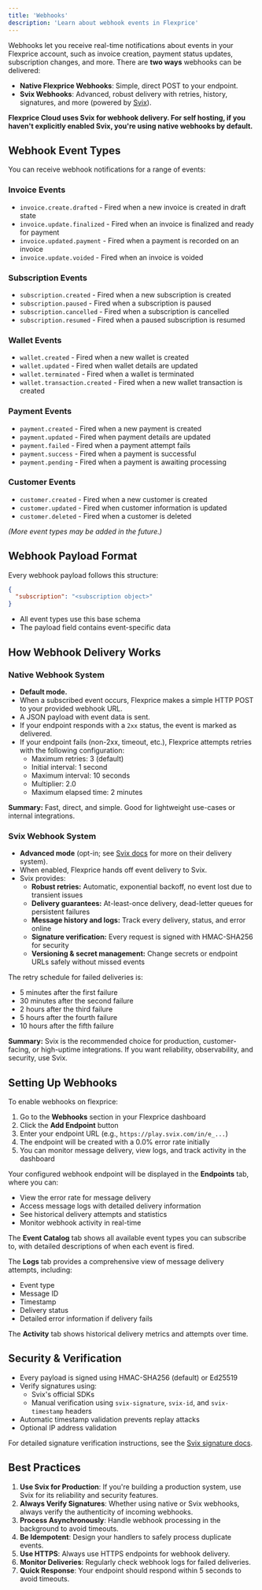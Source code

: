 ```yaml
---
title: 'Webhooks'
description: 'Learn about webhook events in Flexprice'
---
```


Webhooks let you receive real-time notifications about events in your Flexprice account, such as invoice creation, payment status updates, subscription changes, and more.
There are **two ways** webhooks can be delivered:

* **Native Flexprice Webhooks**: Simple, direct POST to your endpoint.
* **Svix Webhooks**: Advanced, robust delivery with retries, history, signatures, and more (powered by [Svix](https://docs.svix.com/)).

**Flexprice Cloud uses Svix for webhook delivery. For self hosting, if you haven't explicitly enabled Svix, you're using native webhooks by default.**

## Webhook Event Types

You can receive webhook notifications for a range of events:

### Invoice Events

* `invoice.create.drafted` - Fired when a new invoice is created in draft state
* `invoice.update.finalized` - Fired when an invoice is finalized and ready for payment
* `invoice.updated.payment` - Fired when a payment is recorded on an invoice
* `invoice.update.voided` - Fired when an invoice is voided

### Subscription Events

* `subscription.created` - Fired when a new subscription is created
* `subscription.paused` - Fired when a subscription is paused
* `subscription.cancelled` - Fired when a subscription is cancelled
* `subscription.resumed` - Fired when a paused subscription is resumed


### Wallet Events

* `wallet.created` - Fired when a new wallet is created
* `wallet.updated` - Fired when wallet details are updated
* `wallet.terminated` - Fired when a wallet is terminated
* `wallet.transaction.created` - Fired when a new wallet transaction is created


### Payment Events

* `payment.created` - Fired when a new payment is created
* `payment.updated` - Fired when payment details are updated
* `payment.failed` - Fired when a payment attempt fails
* `payment.success` - Fired when a payment is successful
* `payment.pending` - Fired when a payment is awaiting processing


### Customer Events

* `customer.created` - Fired when a new customer is created
* `customer.updated` - Fired when customer information is updated
* `customer.deleted` - Fired when a customer is deleted

*(More event types may be added in the future.)*

## Webhook Payload Format

Every webhook payload follows this structure:

```json
{
  "subscription": "<subscription object>"
}
```

* All event types use this base schema
* The payload field contains event-specific data

## How Webhook Delivery Works

### Native Webhook System

* **Default mode.**
* When a subscribed event occurs, Flexprice makes a simple HTTP POST to your provided webhook URL.
* A JSON payload with event data is sent.
* If your endpoint responds with a `2xx` status, the event is marked as delivered.
* If your endpoint fails (non-2xx, timeout, etc.), Flexprice attempts retries with the following configuration:
  * Maximum retries: 3 (default)
  * Initial interval: 1 second
  * Maximum interval: 10 seconds
  * Multiplier: 2.0
  * Maximum elapsed time: 2 minutes

**Summary:**
Fast, direct, and simple. Good for lightweight use-cases or internal integrations.

### Svix Webhook System

* **Advanced mode** (opt-in; see [Svix docs](https://docs.svix.com/) for more on their delivery system).
* When enabled, Flexprice hands off event delivery to Svix.
* Svix provides:
  * **Robust retries:** Automatic, exponential backoff, no event lost due to transient issues
  * **Delivery guarantees:** At-least-once delivery, dead-letter queues for persistent failures
  * **Message history and logs:** Track every delivery, status, and error online
  * **Signature verification:** Every request is signed with HMAC-SHA256 for security
  * **Versioning & secret management:** Change secrets or endpoint URLs safely without missed events

The retry schedule for failed deliveries is:
- 5 minutes after the first failure
- 30 minutes after the second failure
- 2 hours after the third failure
- 5 hours after the fourth failure
- 10 hours after the fifth failure

**Summary:**
Svix is the recommended choice for production, customer-facing, or high-uptime integrations. If you want reliability, observability, and security, use Svix.

## Setting Up Webhooks

To enable webhooks on flexprice:

1. Go to the **Webhooks** section in your Flexprice dashboard
2. Click the **Add Endpoint** button
3. Enter your endpoint URL (e.g., `https://play.svix.com/in/e_...`)
4. The endpoint will be created with a 0.0% error rate initially
5. You can monitor message delivery, view logs, and track activity in the dashboard

Your configured webhook endpoint will be displayed in the **Endpoints** tab, where you can:
- View the error rate for message delivery
- Access message logs with detailed delivery information
- See historical delivery attempts and statistics
- Monitor webhook activity in real-time

The **Event Catalog** tab shows all available event types you can subscribe to, with detailed descriptions of when each event is fired.

The **Logs** tab provides a comprehensive view of message delivery attempts, including:
- Event type
- Message ID
- Timestamp
- Delivery status
- Detailed error information if delivery fails

The **Activity** tab shows historical delivery metrics and attempts over time.

## Security & Verification

* Every payload is signed using HMAC-SHA256 (default) or Ed25519
* Verify signatures using:
  * Svix's official SDKs
  * Manual verification using `svix-signature`, `svix-id`, and `svix-timestamp` headers
* Automatic timestamp validation prevents replay attacks
* Optional IP address validation

For detailed signature verification instructions, see the [Svix signature docs](https://docs.svix.com/receiving/verifying-payloads).

## Best Practices

1. **Use Svix for Production**: If you're building a production system, use Svix for its reliability and security features.
2. **Always Verify Signatures**: Whether using native or Svix webhooks, always verify the authenticity of incoming webhooks.
3. **Process Asynchronously**: Handle webhook processing in the background to avoid timeouts.
4. **Be Idempotent**: Design your handlers to safely process duplicate events.
5. **Use HTTPS**: Always use HTTPS endpoints for webhook delivery.
6. **Monitor Deliveries**: Regularly check webhook logs for failed deliveries.
7. **Quick Response**: Your endpoint should respond within 5 seconds to avoid timeouts.
